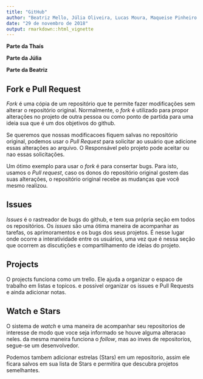 ---
title: "GitHub"
author: "Beatriz Mello, Júlia Oliveira, Lucas Moura, Maqueise Pinheiro & Thaís Machado"
date: "29 de novembro de 2018"
output: rmarkdown::html_vignette
---

**Parte da Thaís**

**Parte da Júlia**

**Parte da Beatriz**


## Fork e Pull Request

*Fork* é uma cópia de um repositório que te permite fazer modificações sem alterar o repositório original. Normalmente, o *fork* é utilizado para propor alterações no projeto de outra pessoa ou como ponto de partida para uma ideia sua que é um dos objetivos do github.

Se queremos que nossas modificacoes fiquem salvas no repositório original, podemos usar o *Pull Request* para solicitar ao usuário que adicione essas alterações ao arquivo. O Responsável pelo projeto pode aceitar ou nao essas solicitações.

Um ótimo exemplo para usar o *fork* é para consertar bugs. Para isto, usamos o *Pull request*, caso os donos do repositório original gostem das suas alterações, o repositório original recebe as mudanças que você mesmo realizou.


## Issues

*Issues* é o rastreador de bugs do github, e tem sua própria seção em todos os repositórios. Os *issues* são uma ótima maneira de acompanhar as tarefas, os aprimoramentos e os bugs dos seus projetos. É nesse lugar onde ocorre a interatividade entre os usuários, uma vez que é nessa seção que ocorrem as discutições e compartilhamento de ideias do projeto.

## Projects

O projects funciona como um trello. Ele ajuda a organizar o espaco de trabalho em listas e topicos. e possivel organizar os issues e Pull Requests e ainda adicionar notas.

## Watch e Stars

O sistema de *watch* e uma maneira de acompanhar seu repositorios de interesse de modo que voce seja informado se houve alguma alteracao neles. da mesma maneira funciona o *follow*, mas ao inves de repositorios, segue-se um desenvolvedor.

Podemos tambem adicionar estrelas (Stars) em um repositorio, assim ele ficara salvos em sua lista de Stars e permitira que descubra projetos semelhantes.